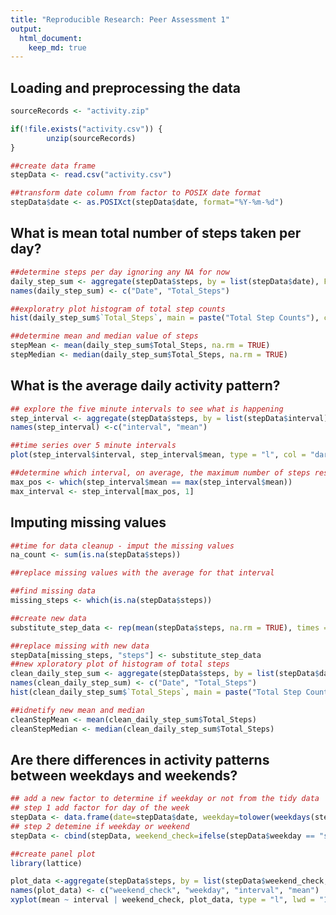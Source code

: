 ---
title: "Reproducible Research: Peer Assessment 1"
output: 
  html_document:
    keep_md: true
---
## Loading and preprocessing the data
```{r}
sourceRecords <- "activity.zip"

if(!file.exists("activity.csv")) {
        unzip(sourceRecords)
}

##create data frame
stepData <- read.csv("activity.csv")

##transform date column from factor to POSIX date format
stepData$date <- as.POSIXct(stepData$date, format="%Y-%m-%d")
```
## What is mean total number of steps taken per day?
```{r}
##determine steps per day ignoring any NA for now
daily_step_sum <- aggregate(stepData$steps, by = list(stepData$date), FUN=sum)
names(daily_step_sum) <- c("Date", "Total_Steps")

##exploratry plot histogram of total step counts
hist(daily_step_sum$`Total_Steps`, main = paste("Total Step Counts"), col="cyan", xlab = "Step Count", ylab = "Frequency")

##determine mean and median value of steps
stepMean <- mean(daily_step_sum$Total_Steps, na.rm = TRUE)
stepMedian <- median(daily_step_sum$Total_Steps, na.rm = TRUE)
```

## What is the average daily activity pattern?
```{r}
## explore the five minute intervals to see what is happening
step_interval <- aggregate(stepData$steps, by = list(stepData$interval), FUN=mean, na.rm = TRUE)
names(step_interval) <-c("interval", "mean")

##time series over 5 minute intervals
plot(step_interval$interval, step_interval$mean, type = "l", col = "darkmagenta", xlab = "Interval (5min)", ylab = "AVG steps", main = "Avg Steps per 5 Minute Intervals")

##determine which interval, on average, the maximum number of steps resides
max_pos <- which(step_interval$mean == max(step_interval$mean))
max_interval <- step_interval[max_pos, 1]
```


## Imputing missing values
```{r}
##time for data cleanup - imput the missing values
na_count <- sum(is.na(stepData$steps))

##replace missing values with the average for that interval

##find missing data
missing_steps <- which(is.na(stepData$steps))

##create new data
substitute_step_data <- rep(mean(stepData$steps, na.rm = TRUE), times = length(missing_steps))

##replace missing with new data
stepData[missing_steps, "steps"] <- substitute_step_data
##new xploratory plot of histogram of total steps
clean_daily_step_sum <- aggregate(stepData$steps, by = list(stepData$date), FUN=sum)
names(clean_daily_step_sum) <- c("Date", "Total_Steps")
hist(clean_daily_step_sum$`Total_Steps`, main = paste("Total Step Counts"), col="cyan", xlab = "Step Count", ylab = "Frequency")

##idnetify new mean and median
cleanStepMean <- mean(clean_daily_step_sum$Total_Steps)
cleanStepMedian <- median(clean_daily_step_sum$Total_Steps)
```


## Are there differences in activity patterns between weekdays and weekends?
```{r}
## add a new factor to determine if weekday or not from the tidy data
## step 1 add factor for day of the week
stepData <- data.frame(date=stepData$date, weekday=tolower(weekdays(stepData$date)),steps = stepData$steps, interval = stepData$interval)
## step 2 detemine if weekday or weekend
stepData <- cbind(stepData, weekend_check=ifelse(stepData$weekday == "saturday" | stepData$weekday == "sunday,", "weekend", "weekday"))

##create panel plot
library(lattice)

plot_data <-aggregate(stepData$steps, by = list(stepData$weekend_check, stepData$weekday, stepData$interval), mean)
names(plot_data) <- c("weekend_check", "weekday", "interval", "mean")
xyplot(mean ~ interval | weekend_check, plot_data, type = "l", lwd = "1", xlab = "Interval", ylab = "Steps", layout= c(1,2))
```

